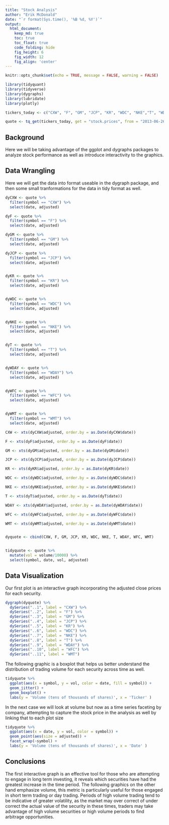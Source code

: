 ```yaml
---
title: "Stock Analysis"
author: "Erik McDonald"
date: "`r format(Sys.time(), '%B %d, %Y')`"
output:
  html_document:  
    keep_md: true
    toc: true
    toc_float: true
    code_folding: hide
    fig_height: 6
    fig_width: 12
    fig_align: 'center'
---
```


```r
knitr::opts_chunk$set(echo = TRUE, message = FALSE, warning = FALSE)
```

```r
library(tidyquant)
library(tidyverse)
library(dygraphs)
library(lubridate)
library(plotly)
```

```r
tickers_today <- c("CXW", "F", "GM", "JCP", "KR", "WDC", "NKE","T", "WDAY", "WFC", "WMT")

quote <- tq_get(tickers_today, get = "stock.prices", from = "2013-06-26")

```

## Background

Here we will be taking advantage of the ggplot and dygraphs packages to analyze stock performance as well as introduce interactivity to the graphics.

## Data Wrangling
Here we will get the data into format useable in the dygraph package, and then some small tranformations for the data in tidy format as well.
```r
dyCXW <- quote %>%
  filter(symbol == "CXW") %>%
  select(date, adjusted)

dyF <- quote %>%
  filter(symbol == "F") %>%
  select(date, adjusted)

dyGM <- quote %>%
  filter(symbol == "GM") %>%
  select(date, adjusted)

dyJCP <- quote %>%
  filter(symbol == "JCP") %>%
  select(date, adjusted)


dyKR <- quote %>%
  filter(symbol == "KR") %>%
  select(date, adjusted)


dyWDC <- quote %>%
  filter(symbol == "WDC") %>%
  select(date, adjusted)


dyNKE <- quote %>%
  filter(symbol == "NKE") %>%
  select(date, adjusted)


dyT <- quote %>%
  filter(symbol == "T") %>%
  select(date, adjusted)


dyWDAY <- quote %>%
  filter(symbol == "WDAY") %>%
  select(date, adjusted)


dyWFC <- quote %>%
  filter(symbol == "WFC") %>%
  select(date, adjusted)


dyWMT <- quote %>%
  filter(symbol == "WMT") %>%
  select(date, adjusted)

CXW <- xts(dyCXW$adjusted, order.by = as.Date(dyCXW$date))

F <- xts(dyF$adjusted, order.by = as.Date(dyF$date))

GM <- xts(dyGM$adjusted, order.by = as.Date(dyGM$date))

JCP <- xts(dyJCP$adjusted, order.by = as.Date(dyJCP$date))

KR <- xts(dyKR$adjusted, order.by = as.Date(dyKR$date))

WDC <- xts(dyWDC$adjusted, order.by = as.Date(dyWDC$date))

NKE <- xts(dyNKE$adjusted, order.by = as.Date(dyNKE$date))

T <- xts(dyT$adjusted, order.by = as.Date(dyT$date))

WDAY <- xts(dyWDAY$adjusted, order.by = as.Date(dyWDAY$date))

WFC <- xts(dyWFC$adjusted, order.by = as.Date(dyWFC$date))

WMT <- xts(dyWMT$adjusted, order.by = as.Date(dyWMT$date))


dyquote <- cbind(CXW, F, GM, JCP, KR, WDC, NKE, T, WDAY, WFC, WMT)


tidyquote <- quote %>%
  mutate(vol = volume/10000) %>%
  select(symbol, date, vol, adjusted)
```

## Data Visualization
Our first plot is an interactive graph incorporating the adjusted close prices for each security.
```r
dygraph(dyquote) %>%
  dySeries("..1", label = "CXW") %>%
  dySeries("..2", label = "F") %>%
  dySeries("..3", label = "GM") %>%
  dySeries("..4", label = "JCP") %>% 
  dySeries("..5", label = "KR") %>%
  dySeries("..6", label = "WDC") %>%
  dySeries("..7", label = "NKE") %>%
  dySeries("..8", label = "T") %>%
  dySeries("..9", label = "WDAY") %>%
  dySeries("..10", label = "WFC") %>%
  dySeries("..11", label = "WMT")

```

The following graphic is a boxplot that helps us better understand the distribution of trading volume for each security across time as well.
```r
tidyquote %>%
  ggplot(aes(x = symbol, y = vol, color = date, fill = symbol)) +
  geom_jitter() +
  geom_boxplot() +
  labs(y = 'Volume (tens of thousands of shares)', x = 'Ticker' )
```
In the next case we will look at volume but now as a time series faceting by company, attempting to capture the stock price in the analysis as well by linking that to each plot size
```r
tidyquote %>%
  ggplot(aes(x = date, y = vol, color = symbol)) +
  geom_point(aes(size = adjusted)) +
  facet_wrap(~symbol) +
  labs(y = 'Volume (tens of thousands of shares)', x = 'Date' )
```

## Conclusions

The first interactive graph is an effective tool for those who are attempting to engage in long term investing, it reveals which securities have had the greatest increase in the time period. The following graphics on the other hand emphasize volume, this metric is particularly useful for those engaged in short term trading or day trading. Periods of high volume trading tend to be indicative of greater volatility, as the market may over correct of under correct the actual value of the security in these times, traders may take advantage of high volume securities or high volume periods to find arbitrage opportunities.